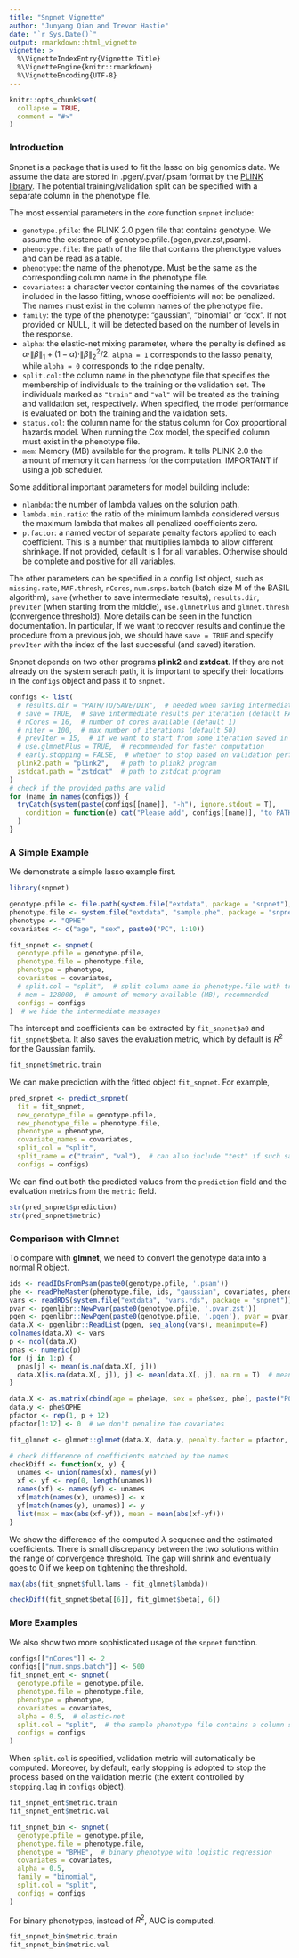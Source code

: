 ```yaml
---
title: "Snpnet Vignette"
author: "Junyang Qian and Trevor Hastie"
date: "`r Sys.Date()`"
output: rmarkdown::html_vignette
vignette: >
  %\VignetteIndexEntry{Vignette Title}
  %\VignetteEngine{knitr::rmarkdown}
  %\VignetteEncoding{UTF-8}
---
```


```r
knitr::opts_chunk$set(
  collapse = TRUE,
  comment = "#>"
)
```

### Introduction

Snpnet is a package that is used to fit the lasso on big genomics data. We assume the data are stored in .pgen/.pvar/.psam format by the [PLINK library](https://www.cog-genomics.org/plink/2.0/formats#pgen). The potential training/validation split can be specified with a separate column in the phenotype file.

The most essential parameters in the core function `snpnet` include:

- `genotype.pfile`: the PLINK 2.0 pgen file that contains genotype. We assume the existence of genotype.pfile.{pgen,pvar.zst,psam}.
- `phenotype.file`: the path of the file that contains the phenotype values and can be read as a table.
- `phenotype`: the name of the phenotype. Must be the same as the corresponding column name in the phenotype file.
- `covariates`: a character vector containing the names of the covariates included in the lasso fitting, whose coefficients will not be penalized. The names must exist in the column names of the phenotype file.
- `family`: the type of the phenotype: "gaussian", "binomial" or "cox". If not provided or NULL, it will be detected based on the number of levels in the response.
- `alpha`: the elastic-net mixing parameter, where the penalty is defined as $\alpha \cdot \|\beta\|_1 + (1-\alpha) \cdot \|\beta\|_2^2/2$. `alpha = 1` corresponds to the lasso penalty, while `alpha = 0` corresponds to the ridge penalty.
- `split.col`: the column name in the phenotype file that specifies the membership of individuals to the training or the validation set. The individuals marked as `"train"` and `"val"` will be treated as the training and validation set, respectively. When specified, the model performance is evaluated on both the training and the validation sets.
- `status.col`: the column name for the status column for Cox proportional hazards model. When running the Cox model, the specified column must exist in the phenotype file.
- `mem`: Memory (MB) available for the program. It tells PLINK 2.0 the amount of memory it can harness for the computation. IMPORTANT if using a job scheduler.

Some additional important parameters for model building include:

- `nlambda`: the number of lambda values on the solution path.
- `lambda.min.ratio`: the ratio of the minimum lambda considered versus the maximum lambda that makes all penalized coefficients zero.
- `p.factor`: a named vector of separate penalty factors applied to each coefficient. This is a number that multiplies lambda to allow different shrinkage. If not provided, default is 1 for all variables. Otherwise should be complete and positive for all variables.

The other parameters can be specified in a config list object, such as `missing.rate`, `MAF.thresh`, `nCores`, `num.snps.batch` (batch size M of the BASIL algorithm), `save` (whether to save intermediate results), `results.dir`, `prevIter` (when starting from the middle), `use.glmnetPlus` and `glmnet.thresh` (convergence threshold). More details can be seen in the function documentation. In particular, If we want to recover results and continue the procedure from a previous job, we should have `save = TRUE` and specify `prevIter` with the index of the last successful (and saved) iteration.

Snpnet depends on two other programs **plink2** and **zstdcat**. If they are not already on the system serach path, it is important to specify their locations in the `configs` object and pass it to `snpnet`.

```r
configs <- list(
  # results.dir = "PATH/TO/SAVE/DIR",  # needed when saving intermediate results
  # save = TRUE,  # save intermediate results per iteration (default FALSE)
  # nCores = 16,  # number of cores available (default 1)
  # niter = 100,  # max number of iterations (default 50)
  # prevIter = 15,  # if we want to start from some iteration saved in results.dir
  # use.glmnetPlus = TRUE,  # recommended for faster computation
  # early.stopping = FALSE,  # whether to stop based on validation performance (default TRUE)
  plink2.path = "plink2",   # path to plink2 program
  zstdcat.path = "zstdcat"  # path to zstdcat program
)
# check if the provided paths are valid
for (name in names(configs)) {
  tryCatch(system(paste(configs[[name]], "-h"), ignore.stdout = T),
    condition = function(e) cat("Please add", configs[[name]], "to PATH, or modify the path in the configs list.")
  )
}
```

### A Simple Example

We demonstrate a simple lasso example first.

```r
library(snpnet)
```

```r
genotype.pfile <- file.path(system.file("extdata", package = "snpnet"), "sample")
phenotype.file <- system.file("extdata", "sample.phe", package = "snpnet")
phenotype <- "QPHE"
covariates <- c("age", "sex", paste0("PC", 1:10))

fit_snpnet <- snpnet(  
  genotype.pfile = genotype.pfile,
  phenotype.file = phenotype.file,
  phenotype = phenotype,
  covariates = covariates,
  # split.col = "split",  # split column name in phenotype.file with train/val/test labels
  # mem = 128000,  # amount of memory available (MB), recommended
  configs = configs
)  # we hide the intermediate messages
```

The intercept and coefficients can be extracted by `fit_snpnet$a0` and `fit_snpnet$beta`. It also saves the evaluation metric, which by default is $R^2$ for the Gaussian family.

```r
fit_snpnet$metric.train
```

We can make prediction with the fitted object `fit_snpnet`. For example,
```r
pred_snpnet <- predict_snpnet(
  fit = fit_snpnet,
  new_genotype_file = genotype.pfile,
  new_phenotype_file = phenotype.file,
  phenotype = phenotype,
  covariate_names = covariates,
  split_col = "split",
  split_name = c("train", "val"),  # can also include "test" if such samples are available in the phenotype file
  configs = configs)
```

We can find out both the predicted values from the `prediction` field and the evaluation metrics from the `metric` field.

```r
str(pred_snpnet$prediction)
str(pred_snpnet$metric)
```

### Comparison with Glmnet

To compare with **glmnet**, we need to convert the genotype data into a normal R object.

```r
ids <- readIDsFromPsam(paste0(genotype.pfile, '.psam'))
phe <- readPheMaster(phenotype.file, ids, "gaussian", covariates, phenotype, NULL, NULL, configs)
vars <- readRDS(system.file("extdata", "vars.rds", package = "snpnet"))
pvar <- pgenlibr::NewPvar(paste0(genotype.pfile, '.pvar.zst'))
pgen <- pgenlibr::NewPgen(paste0(genotype.pfile, '.pgen'), pvar = pvar, sample_subset = NULL)
data.X <- pgenlibr::ReadList(pgen, seq_along(vars), meanimpute=F)
colnames(data.X) <- vars
p <- ncol(data.X)
pnas <- numeric(p)
for (j in 1:p) {
  pnas[j] <- mean(is.na(data.X[, j]))
  data.X[is.na(data.X[, j]), j] <- mean(data.X[, j], na.rm = T)  # mean imputation
}
```

```r
data.X <- as.matrix(cbind(age = phe$age, sex = phe$sex, phe[, paste("PC", 1:10, sep = "")], data.X))
data.y <- phe$QPHE
pfactor <- rep(1, p + 12)
pfactor[1:12] <- 0  # we don't penalize the covariates

fit_glmnet <- glmnet::glmnet(data.X, data.y, penalty.factor = pfactor, standardize = F)
```

```r
# check difference of coefficients matched by the names
checkDiff <- function(x, y) {
  unames <- union(names(x), names(y))
  xf <- yf <- rep(0, length(unames))
  names(xf) <- names(yf) <- unames
  xf[match(names(x), unames)] <- x
  yf[match(names(y), unames)] <- y
  list(max = max(abs(xf-yf)), mean = mean(abs(xf-yf)))
}
```

We show the difference of the computed $\lambda$ sequence and the estimated coefficients. There is small discrepancy between the two solutions within the range of convergence threshold. The gap will shrink and eventually goes to 0 if we keep on tightening the threshold.

```r
max(abs(fit_snpnet$full.lams - fit_glmnet$lambda))
```

```r
checkDiff(fit_snpnet$beta[[6]], fit_glmnet$beta[, 6])
```

### More Examples

We also show two more sophisticated usage of the `snpnet` function.
```r
configs[["nCores"]] <- 2
configs[["num.snps.batch"]] <- 500
fit_snpnet_ent <- snpnet(
  genotype.pfile = genotype.pfile,
  phenotype.file = phenotype.file,
  phenotype = phenotype,
  covariates = covariates,
  alpha = 0.5,  # elastic-net
  split.col = "split",  # the sample phenotype file contains a column specifying the training/validation subsets
  configs = configs
)
```

When `split.col` is specified, validation metric will automatically be computed. Moreover, by default, early stopping is adopted to stop the process based on the validation metric (the extent controlled by `stopping.lag` in `configs` object).

```r
fit_snpnet_ent$metric.train
fit_snpnet_ent$metric.val
```

```r
fit_snpnet_bin <- snpnet(
  genotype.pfile = genotype.pfile,
  phenotype.file = phenotype.file,
  phenotype = "BPHE",  # binary phenotype with logistic regression
  covariates = covariates,
  alpha = 0.5,
  family = "binomial",
  split.col = "split",
  configs = configs
)
```

For binary phenotypes, instead of $R^2$, AUC is computed.

```r
fit_snpnet_bin$metric.train
fit_snpnet_bin$metric.val
```
